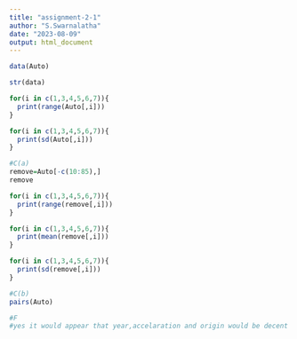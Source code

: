---
title: "assignment-2-1"
author: "S.Swarnalatha"
date: "2023-08-09"
output: html_document
---

```{r}
data(Auto)
```
```{r}

str(data)
```
```{r}

for(i in c(1,3,4,5,6,7)){
  print(range(Auto[,i]))
}
```
```{r}
for(i in c(1,3,4,5,6,7)){
  print(sd(Auto[,i]))
}
```
```{r}
#C(a)
remove=Auto[-c(10:85),]
remove
```
```{r}
for(i in c(1,3,4,5,6,7)){
  print(range(remove[,i]))
}
```
```{r}
for(i in c(1,3,4,5,6,7)){
  print(mean(remove[,i]))
}
```
```{r}
for(i in c(1,3,4,5,6,7)){
  print(sd(remove[,i]))
}
```
```{r}
#C(b)
pairs(Auto)
```
```{r}
#F
#yes it would appear that year,accelaration and origin would be decent predictors of mpg
```


